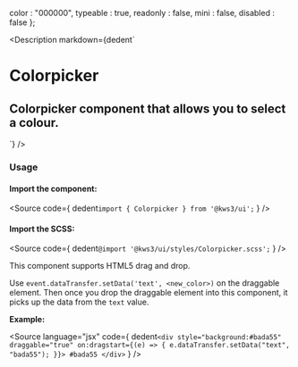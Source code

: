 
  color : "000000",
  typeable : true,
  readonly : false,
  mini : false,
  disabled : false
};

<Version />

<Meta of={ColorpickerStories} />

<Description
  markdown={dedent`
# Colorpicker
## Colorpicker component that allows you to select a colour.
`}
/>

<Canvas>
  <Story of={ColorpickerStories.Colorpicker} />
</Canvas>

<Controls />

### Usage

#### Import the component:

<Source
  code={
    dedent`import { Colorpicker } from '@kws3/ui';`
  }
/>

#### Import the SCSS:

<Source
  code={
    dedent`@import '@kws3/ui/styles/Colorpicker.scss';`
  }
/>

<div class="notification is-info is-light">
  This component supports HTML5 drag and drop.

  Use `event.dataTransfer.setData('text', <new_color>)` on the draggable element.
  Then once you drop the draggable element into this component, it picks up the data from the `text` value.

  **Example:**

  <Source
    language="jsx"
    code={
    dedent`<div
      style="background:#bada55"
      draggable="true"
      on:dragstart={(e) => {
        e.dataTransfer.setData("text", "bada55");
      }}>
      #bada55
    </div>`
  }
  />
</div>
